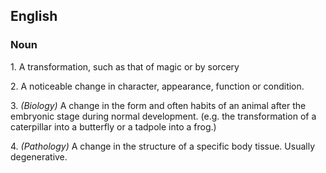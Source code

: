 ==English==
===Noun===
1. A transformation, such as that of magic or by sorcery

2. A noticeable change in character, appearance, function or condition.

3. ''(Biology)'' A change in the form and often habits of an animal after the embryonic stage during normal development.  (e.g. the transformation of a caterpillar into a butterfly or a tadpole into a frog.)

4. ''(Pathology)'' A change in the structure of a specific body tissue.  Usually degenerative.

{{stub}}